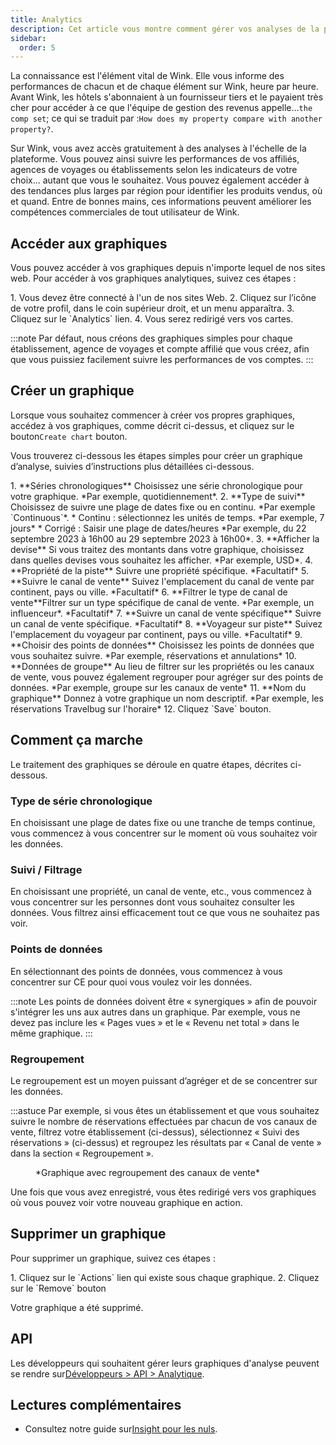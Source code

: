 ```yaml
---
title: Analytics
description: Cet article vous montre comment gérer vos analyses de la plateforme Wink.
sidebar:
  order: 5
---
```


La connaissance est l'élément vital de Wink. Elle vous informe des performances de chacun et de chaque élément sur Wink, heure par heure. Avant Wink, les hôtels s'abonnaient à un fournisseur tiers et le payaient très cher pour accéder à ce que l'équipe de gestion des revenus appelle…`the comp set`; ce qui se traduit par :`How does my property compare with another property?`.

Sur Wink, vous avez accès gratuitement à des analyses à l'échelle de la plateforme. Vous pouvez ainsi suivre les performances de vos affiliés, agences de voyages ou établissements selon les indicateurs de votre choix… autant que vous le souhaitez. Vous pouvez également accéder à des tendances plus larges par région pour identifier les produits vendus, où et quand. Entre de bonnes mains, ces informations peuvent améliorer les compétences commerciales de tout utilisateur de Wink.

## Accéder aux graphiques

Vous pouvez accéder à vos graphiques depuis n'importe lequel de nos sites web. Pour accéder à vos graphiques analytiques, suivez ces étapes :

<Steps>
  1. Vous devez être connecté à l'un de nos sites Web.
  2. Cliquez sur l’icône de votre profil, dans le coin supérieur droit, et un menu apparaîtra.
  3. Cliquez sur le `Analytics` lien.
  4. Vous serez redirigé vers vos cartes.
</Steps>


:::note
Par défaut, nous créons des graphiques simples pour chaque établissement, agence de voyages et compte affilié que vous créez, afin que vous puissiez facilement suivre les performances de vos comptes.
:::

## Créer un graphique

Lorsque vous souhaitez commencer à créer vos propres graphiques, accédez à vos graphiques, comme décrit ci-dessus, et cliquez sur le bouton`Create chart` bouton.

Vous trouverez ci-dessous les étapes simples pour créer un graphique d’analyse, suivies d’instructions plus détaillées ci-dessous.

<Steps>
  1. **Séries chronologiques** Choisissez une série chronologique pour votre graphique. *Par exemple, quotidiennement*.
  2. **Type de suivi** Choisissez de suivre une plage de dates fixe ou en continu. *Par exemple `Continuous`*.
     * Continu : sélectionnez les unités de temps. *Par exemple, 7 jours*
     * Corrigé : Saisir une plage de dates/heures *Par exemple, du 22 septembre 2023 à 16h00 au 29 septembre 2023 à 16h00*.
  3. **Afficher la devise** Si vous traitez des montants dans votre graphique, choisissez dans quelles devises vous souhaitez les afficher. *Par exemple, USD*.
  4. **Propriété de la piste** Suivre une propriété spécifique. *Facultatif*
  5. **Suivre le canal de vente** Suivez l'emplacement du canal de vente par continent, pays ou ville. *Facultatif*
  6. **Filtrer le type de canal de vente**Filtrer sur un type spécifique de canal de vente. *Par exemple, un influenceur*. *Facultatif*
  7. **Suivre un canal de vente spécifique** Suivre un canal de vente spécifique. *Facultatif*
  8. **Voyageur sur piste** Suivez l'emplacement du voyageur par continent, pays ou ville. *Facultatif*
  9. **Choisir des points de données** Choisissez les points de données que vous souhaitez suivre. *Par exemple, réservations et annulations*
  10. **Données de groupe** Au lieu de filtrer sur les propriétés ou les canaux de vente, vous pouvez également regrouper pour agréger sur des points de données. *Par exemple, groupe sur les canaux de vente*
  11. **Nom du graphique** Donnez à votre graphique un nom descriptif. *Par exemple, les réservations Travelbug sur l'horaire*
  12. Cliquez `Save` bouton.
</Steps>


## Comment ça marche

Le traitement des graphiques se déroule en quatre étapes, décrites ci-dessous.

### Type de série chronologique

En choisissant une plage de dates fixe ou une tranche de temps continue, vous commencez à vous concentrer sur le moment où vous souhaitez voir les données.

### Suivi / Filtrage

En choisissant une propriété, un canal de vente, etc., vous commencez à vous concentrer sur les personnes dont vous souhaitez consulter les données. Vous filtrez ainsi efficacement tout ce que vous ne souhaitez pas voir.

### Points de données

En sélectionnant des points de données, vous commencez à vous concentrer sur CE pour quoi vous voulez voir les données.

:::note
Les points de données doivent être « synergiques » afin de pouvoir s'intégrer les uns aux autres dans un graphique. Par exemple, vous ne devez pas inclure les « Pages vues » et le « Revenu net total » dans le même graphique.
:::

### Regroupement<Badge text="New" variant="note" />


Le regroupement est un moyen puissant d’agréger et de se concentrer sur les données.

:::astuce
Par exemple, si vous êtes un établissement et que vous souhaitez suivre le nombre de réservations effectuées par chacun de vos canaux de vente, filtrez votre établissement (ci-dessus), sélectionnez « Suivi des réservations » (ci-dessus) et regroupez les résultats par « Canal de vente » dans la section « Regroupement ».

<figure>
  <CloudinaryImage width="700" height="219" resize="scale" quality="best" alt="Graphique d'analyse" src="academy/analytics" errorImage="noimage_opaque_nyrtl0.png" />

  <figcaption>*Graphique avec regroupement des canaux de vente*</figcaption>
</figure>


Une fois que vous avez enregistré, vous êtes redirigé vers vos graphiques où vous pouvez voir votre nouveau graphique en action.

## Supprimer un graphique

Pour supprimer un graphique, suivez ces étapes :

<Steps>
  1. Cliquez sur le `Actions` lien qui existe sous chaque graphique.
  2. Cliquez sur le `Remove` bouton
</Steps>


Votre graphique a été supprimé.

## API

Les développeurs qui souhaitent gérer leurs graphiques d'analyse peuvent se rendre sur[Développeurs > API > Analytique](/developers/apis/#analytics-api).

## Lectures complémentaires

* Consultez notre guide sur[Insight pour les nuls](/guides/insight-for-dummies).

